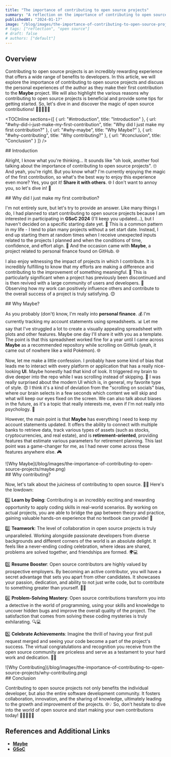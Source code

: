 ```yaml
---
title: "The importance of contributing to open source projects"
summary: "A reflection on the importance of contributing to open source projects and the personal experiences of the author."
publishedAt: "2024-01-17"
image: "/blog/images/the-importance-of-contributing-to-open-source-projects/open-source.png"
# tags: ["reflection", "open source"]
# draft: false
# authors: ["default"]
---
```


## Overview

Contributing to open source projects is an incredibly rewarding experience that offers a wide range of benefits to developers. In this article, we will explore the importance of contributing to open source projects and discuss the personal experiences of the author as they make their first contribution to the **Maybe** project. We will also highlight the various reasons why contributing to open source projects is beneficial and provide some tips for getting started. So, let's dive in and discover the magic of open source contributions! 🚀👩‍💻👨‍💻

<TOCInline sections={[
  { url: "#introduction", title: "Introduction" },
  { url: "#why-did-i-just-make-my-first-contribution", title: "Why did I just make my first contribution?" },
  { url: "#why-maybe", title: "Why Maybe?" },
  { url: "#why-contributing", title: "Why contributing?" },
  { url: "#conclusion", title: "Conclusion" }
]} />

<section id="introduction">
## Introduction

Alright, I know what you're thinking... It sounds like "oh look, another fool talking about the importance of contributing to open source projects". 🙄 And yeah, you're right. But you know what? I'm currently enjoying the magic of the first contribution, so what's the best way to enjoy this experience even more? Yes, you got it! **Share it with others**. 🌐 I don't want to annoy you, so let's dive in! 🚀
</section>

<section id="why-did-i-just-make-my-first-contribution">
## Why did I just make my first contribution?

I'm not entirely sure, but let's try to provide an answer. Like many things I do, I had planned to start contributing to open source projects because I am interested in participating in **GSoC 2024** (I'll keep you updated...), but I haven't decided on a specific starting date yet. 📅 This is a common pattern in my life - I tend to plan many projects without a set start date. Instead, I end up starting them at random times when I receive unexpected inputs related to the projects I planned and when the conditions of time, confidence, and effort align. 🤔 And the occasion came with **Maybe**, a project related to personal finance found on GitHub. 🌐

I also enjoy witnessing the impact of projects in which I contribute. It is incredibly fulfilling to know that my efforts are making a difference and contributing to the improvement of something meaningful. 🌟 This is particularly significant when a project has previously been discontinued and is then revived with a large community of users and developers. 🔧 Observing how my work can positively influence others and contribute to the overall success of a project is truly satisfying. 😊
</section>

<section id="why-maybe">
## Why Maybe?

As you probably (don't) know, I'm really into **personal finance**. 💰 I'm currently tracking my account statements using spreadsheets. 📊 Let me say that I've struggled a lot to create a visually appealing spreadsheet with plots and other features. Maybe one day I'll share it with you as a template. The point is that this spreadsheet worked fine for a year until I came across **Maybe** as a recommended repository while scrolling on GitHub (yeah, it came out of nowhere like a wild Pokémon). 🌐

Now, let me make a little confession. I probably have some kind of bias that leads me to interact with every platform or application that has a really nice-looking **UI**. Maybe honestly had that kind of look. It triggered my brain to dive deeper into the repo while I was scrolling instead of skipping. 🚀 I was really surprised about the modern UI which is, in general, my favorite type of style. 😍 I think it's a kind of deviation from the "scrolling on socials" bias, where our brain selects in a few seconds which content we will skip and what will keep our eyes fixed on the screen. We can also talk about biases in the future, as it's a topic that really interests me, even if I'm not really into psychology. 🤔

However, the main point is that **Maybe** has everything I need to keep my account statements updated. It offers the ability to connect with multiple banks to retrieve data, track various types of assets (such as stocks, cryptocurrencies, and real estate), and is **retirement-oriented**, providing features that estimate various parameters for retirement planning. This last point was a game-changer for me, as I had never come across these features anywhere else. 🎮

<div style={{ textAlign: "center" }}>
  ![Why Maybe](/blog/images/the-importance-of-contributing-to-open-source-projects/maybe.png)
</div>
</section>

<section id="why-contributing">
## Why contributing?

Now, let's talk about the juiciness of contributing to open source. 🍊🤓 Here's the lowdown:

1️⃣ **Learn by Doing**: Contributing is an incredibly exciting and rewarding opportunity to apply coding skills in real-world scenarios. By working on actual projects, you are able to bridge the gap between theory and practice, gaining valuable hands-on experience that no textbook can provide! 🚀

2️⃣ **Teamwork**: The level of collaboration in open source projects is truly unparalleled. Working alongside passionate developers from diverse backgrounds and different corners of the world is an absolute delight. It feels like a never-ending coding celebration, where ideas are shared, problems are solved together, and friendships are formed. 🌍💻

3️⃣ **Resume Booster**: Open source contributors are highly valued by prospective employers. By becoming an active contributor, you will have a secret advantage that sets you apart from other candidates. It showcases your passion, dedication, and ability to not just write code, but to contribute to something greater than yourself. 📄🌟

4️⃣ **Problem-Solving Mastery**: Open source contributions transform you into a detective in the world of programming, using your skills and knowledge to uncover hidden bugs and improve the overall quality of the project. The satisfaction that comes from solving these coding mysteries is truly exhilarating. 🔍💻

5️⃣ **Celebrate Achievements**: Imagine the thrill of having your first pull request merged and seeing your code become a part of the project's success. The virtual congratulations and recognition you receive from the open source community are priceless and serve as a testament to your hard work and dedication. 🎉👏

<div style={{ textAlign: "center" }}>
  ![Why
  Contributing](/blog/images/the-importance-of-contributing-to-open-source-projects/why-contributing.png)
</div>
</section>

<section id="conclusion">
## Conclusion

Contributing to open source projects not only benefits the individual developer, but also the entire software development community. It fosters collaboration, innovation, and the sharing of knowledge, ultimately leading to the growth and improvement of the projects. 🌐💡 So, don't hesitate to dive into the world of open source and start making your own contributions today! 🚀👩‍💻👨‍💻
</section>

## References and Additional Links

- [**Maybe**](https://github.com/maybe-finance/maybe)
- [**GSoC**](https://summerofcode.withgoogle.com/)

